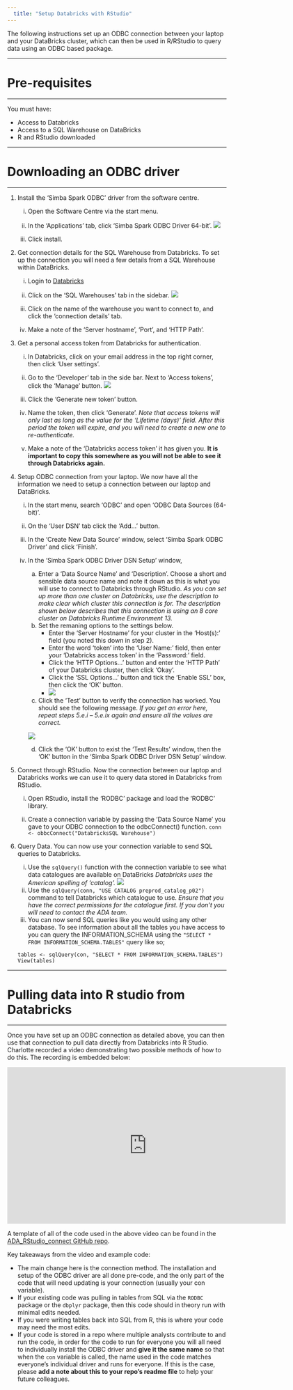 ```yaml
---
  title: "Setup Databricks with RStudio"
---
```


<p class="text-muted">The following instructions set up an ODBC connection between your laptop and your DataBricks cluster, which can then be used in R/RStudio to query data using an ODBC based package.</p>

------------------------------------------------------------------------

# Pre-requisites

------------------------------------------------------------------------

You must have:

-   Access to Databricks
-   Access to a SQL Warehouse on DataBricks
-   R and RStudio downloaded

------------------------------------------------------------------------

# Downloading an ODBC driver

------------------------------------------------------------------------

1.  Install the 'Simba Spark ODBC' driver from the software centre.

    i)  Open the Software Centre via the start menu.

    ii) In the 'Applications' tab, click 'Simba Spark ODBC Driver 64-bit'. ![](../images/databricks-software-centre.png)

    iii) Click install.

2.  Get connection details for the SQL Warehouse from Databricks. To set up the connection you will need a few details from a SQL Warehouse within DataBricks.

    i)  Login to [Databricks](https://adb-6882499576863257.17.azuredatabricks.net/?o=6882499576863257)

    ii) Click on the 'SQL Warehouses' tab in the sidebar. ![](../images/databricks-SQL-warehouses.png)

    iii) Click on the name of the warehouse you want to connect to, and click the 'connection details' tab.

    iv) Make a note of the 'Server hostname', 'Port', and 'HTTP Path'.

3.  Get a personal access token from Databricks for authentication.

    i)  In Databricks, click on your email address in the top right corner, then click 'User settings'.

    ii) Go to the 'Developer' tab in the side bar. Next to 'Access tokens', click the 'Manage' button. ![](../images/databricks-access-tokens.png)

    iii) Click the 'Generate new token' button.

    iv) Name the token, then click 'Generate'. *Note that access tokens will only last as long as the value for the 'Lifetime (days)' field. After this period the token will expire, and you will need to create a new one to re-authenticate.*

    v)  Make a note of the 'Databricks access token' it has given you. **It is important to copy this somewhere as you will not be able to see it through Databricks again.**

4.  Setup ODBC connection from your laptop. We now have all the information we need to setup a connection between our laptop and DataBricks.

    i)  In the start menu, search 'ODBC' and open 'ODBC Data Sources (64-bit)'.

    ii) On the 'User DSN' tab click the 'Add...' button.

    iii) In the 'Create New Data Source' window, select 'Simba Spark ODBC Driver' and click 'Finish'.

    iv) In the 'Simba Spark ODBC Driver DSN Setup' window,

        a.  Enter a 'Data Source Name' and 'Description'. Choose a short and sensible data source name and note it down as this is what you will use to connect to Databricks through RStudio. *As you can set up more than one cluster on Databricks, use the description to make clear which cluster this connection is for. The description shown below describes that this connection is using an 8 core cluster on Databricks Runtime Environment 13.*
        b.  Set the remaning options to the settings below.
            -   Enter the 'Server Hostname' for your cluster in the 'Host(s):' field (you noted this down in step 2).
            -   Enter the word 'token' into the 'User Name:' field, then enter your 'Databricks access token' in the 'Password:' field.
            -   Click the 'HTTP Options...' button and enter the 'HTTP Path' of your Databricks cluster, then click 'Okay'.
            -   Click the 'SSL Options...' button and tick the 'Enable SSL' box, then click the 'OK' button.
            -   ![](../images/odbc-driver-settings.png)
        c.  Click the 'Test' button to verify the connection has worked. You should see the following message. *If you get an error here, repeat steps 5.e.i -- 5.e.ix again and ensure all the values are correct.*

        ![](../images/databricks-test-connection.png)

        d.  Click the 'OK' button to exist the 'Test Results' window, then the 'OK' button in the 'Simba Spark ODBC Driver DSN Setup' window.

5.  Connect through RStudio. Now the connection between our laptop and Databricks works we can use it to query data stored in Databricks from RStudio.

    i)  Open RStudio, install the 'RODBC' package and load the 'RODBC' library.

    ii) Create a connection variable by passing the 'Data Source Name' you gave to your ODBC connection to the odbcConnect() function. `conn <- obbcConnect("DatabricksSQL Warehouse")`

6.  Query Data. You can now use your connection variable to send SQL queries to Databricks.

    i)  Use the `sqlQuery()` function with the connection variable to see what data catalogues are available on DataBricks *Databricks uses the American spelling of 'catalog'.* ![](../images/databricks-catalogs-rstudio.png)
    ii) Use the `sqlQuery(conn, "USE CATALOG preprod_catalog_p02")` command to tell Databricks which catalogue to use. *Ensure that you have the correct permissions for the catalogue first. If you don't you will need to contact the ADA team.*
    iii) You can now send SQL queries like you would using any other database. To see information about all the tables you have access to you can query the INFORMATION_SCHEMA using the `"SELECT * FROM INFORMATION_SCHEMA.TABLES"` query like so;

    ```         
    tables <- sqlQuery(con, "SELECT * FROM INFORMATION_SCHEMA.TABLES")
    View(tables)
    ```


------------------------------------------------------------------------

# Pulling data into R studio from Databricks

------------------------------------------------------------------------

Once you have set up an ODBC connection as detailed above, you can then use that connection to pull data directly from Databricks into R Studio. Charlotte recorded a video demonstrating two possible methods of how to do this. The recording is embedded below: 

<div align="center">
<iframe src="https://educationgovuk.sharepoint.com/sites/lvewp00086/_layouts/15/embed.aspx?UniqueId=5fad039e-a763-40c8-8ea0-403aea712f4c&embed=%7B%22ust%22%3Atrue%2C%22hv%22%3A%22CopyEmbedCode%22%7D&referrer=StreamWebApp&referrerScenario=EmbedDialog.Create" width="640" height="360" frameborder="0" scrolling="no" allowfullscreen title="ADA_Rstudio_2.mp4"></iframe>
</div>

A template of all of the code used in the above video can be found in the [ADA_RStudio_connect GitHub repo](https://github.com/dfe-analytical-services/ADA_RStudio_connect).

Key takeaways from the video and example code: 

* The main change here is the connection method. The installation and setup of the ODBC driver are all done pre-code, and the only part of the code that will need updating is your connection (usually your con variable). 
* If your existing code was pulling in tables from SQL via the `RODBC` package or the `dbplyr` package, then this code should in theory run with minimal edits needed. 
* If you were writing tables back into SQL from R, this is where your code may need the most edits. 
* If your code is stored in a repo where multiple analysts contribute to and run the code, in order for the code to run for everyone you will all need to individually install the ODBC driver and **give it the same name** so that when the `con` variable is called, the name used in the code matches everyone's individual driver and runs for everyone. If this is the case, please **add a note about this to your repo's readme file** to help your future colleagues.

